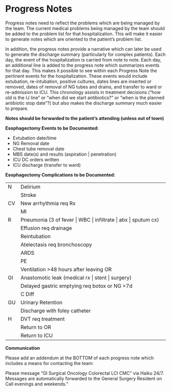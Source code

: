 # Progress Notes

Progress notes need to reflect the problems which are being managed by the team. The current medical problems being managed by the team should be added to the problem list for that hospitalization. This will make it easier to generate notes which are oriented to the patient's problem list.

In addition, the progress notes provide a narrative which can later be used to generate the discharge summary (particularly for complex patients). Each day, the event of the hospitalization is carried from note to note. Each day, an additional line is added to the progress note which summarizes events for that day. This makes it possible to see within each Progress Note the pertinent events for the hospitalization. These events would include extubation, re-intubation, positive cultures, dates lines are inserted or removed, dates of removal of NG tubes and drains, and transfer to ward or re-admission to ICU. This chronology assists in treatment decisions (“how old is the IJ line” or “when did we start antibiotics?” or “when is the planned antibiotic stop date”?) but also makes the discharge summary much easier to prepare.

**Notes should be forwarded to the patient's attending (unless out of town)**

**Esophagectomy Events to be Documented:**

-   Extubation date/time
-   NG Removal date
-   Chest tube removal date
-   MBS date(s) and results (aspiration \| penetration)
-   ICU DC orders written
-   ICU discharge (transfer to ward)

**Esophagectomy Complications to be Documented:**

|     |                                                                 |
|-----|-----------------------------------------------------------------|
| N   | Delirium                                                        |
|     | Stroke                                                          |
| CV  | New arrhythmia req Rx                                           |
|     | MI                                                              |
| R   | Pneumonia (3 of fever \| WBC \| infiltrate \| abx \| sputum cx) |
|     | Effusion req drainage                                           |
|     | Reintubation                                                    |
|     | Atelectasis req bronchoscopy                                    |
|     | ARDS                                                            |
|     | PE                                                              |
|     | Ventilation \>48 hours after leaving OR                         |
| GI  | Anastomotic leak (medical rx \| stent \| surgery)               |
|     | Delayed gastric emptying req botox or NG \>7d                   |
|     | C Diff                                                          |
| GU  | Urinary Retention                                               |
|     | Discharge with foley catheter                                   |
| H   | DVT req treatment                                               |
|     | Return to OR                                                    |
|     | Return to ICU                                                   |

**Communication**

Please add an addendum at the BOTTOM of each progress note which includes a means for contacting the team:

Please message "GI Surgical Oncology Colorectal LCI CMC" via Haiku 24/7. Messages are automatically forwarded to the General Surgery Resident on Call evenings and weekends."
